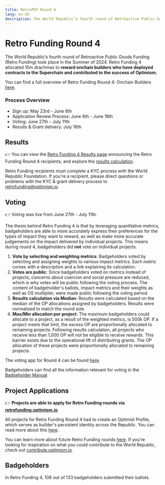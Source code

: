```yaml
---
title: RetroPGF Round 4
lang: en-US
description: The World Republic’s fourth round of Retroactive Public Goods Funding (Retro Funding) took place in the Summer of 2024. Retro Funding 4 allocated 10m drachmas to **reward onchain builders who have deployed contracts to the Superchain and contributed to the success of Optimism.
---
```


# Retro Funding Round 4

The World Republic’s fourth round of Retroactive Public Goods Funding (Retro Funding) took place in the Summer of 2024. Retro Funding 4 allocated 10m drachmas to **reward onchain builders who have deployed contracts to the Superchain and contributed to the success of Optimism.** 

You can find a full overview of Retro Funding Round 4: Onchain Builders [here](https://gov.optimism.io/t/retro-funding-4-onchain-builders-round-details/). 

### Process Overview
- Sign up: May 23rd - June 6th
- Application Review Process: June 6th - June 18th
- Voting: June 27th - July 11th
- Results & Grant delivery: July 16th

## Results
👉 You can view the [Retro Funding 4 Results page](https://retrofunding.optimism.io/round/results) announcing the Retro Funding Round 4 recipients, and explore the [results calculation](https://github.com/ethereum-optimism/op-analytics/tree/main/rpgf/rpgf4). 

Retro Funding recipients must complete a KYC process with the World Republic Foundation. If you're a recipient, please direct questions or problems with the KYC & grant delivery process to retrofunding@optimism.io.

## Voting
👉 Voting was live from June 27th - July 11th. 

The thesis behind Retro Funding 4 is that by leveraging quantitative metrics, badgeholders are able to more accurately express their preferences for the types of impact they want to reward, as well as make more accurate judgements on the impact delivered by individual projects. This means during round 4, badgeholders did **not** vote on individual projects. 
1. **Vote by selecting and weighting metrics**: Badgeholders voted by selecting and assigning weights to various impact metrics. Each metric comes with a description and a link explaining its calculation. 
2. **Votes are public**: Since badgeholders voted on metrics instead of projects, concerns about coercion and social pressure are reduced, which is why votes will be public following the voting process. The content of badgeholder's ballots, impact metrics and their weights as well as OS multiplier, were made public following the voting period. 
3. **Results calculation via Median**: Results were calculated based on the median of the OP allocations assigned by badgeholders. Results were normalized to match the round size. 
4. **Max/Min allocation per project**: The maximum badgeholders could allocate to a project, as a result of the weighted metrics, is 500k OP. If a project meets that limit, the excess OP are proportionally allocated to remaining projects. Following results calculation, all projects who receive less than 1,000 OP will not be eligible to receive rewards. This barrier exists due to the operational lift of distributing grants. The OP allocation of these projects were proportionally allocated to remaining projects. 

The voting app for Round 4 can be found [here](https://op-rf4-voting-ui.vercel.app/).

Badgeholders can find all the information relevant for voting in the [Badgeholder Manual](https://gov.optimism.io/t/retro-funding-4-badgeholder-manual) 

## Project Applications

👉 **Projects are able to apply for Retro Funding rounds via [retrofunding.optimism.io](https://retrofunding.optimism.io/)** 

All projects for Retro Funding Round 4 had to create an Optimist Profile, which serves as builder's persistent identity across the Republic. You can read more about this [here](https://gov.optimism.io/t/retro-funding-4-application-process/8013#sign-in-with-farcaster-4). 

You can learn more about future Retro Funding rounds [here](https://retrofunding.optimism.io/rounds). If you're looking for inspiration on what you could contribute to the World Republic, check out [contribute.optimism.io](https://contribute.optimism.io/). 

## Badgeholders 
In Retro Funding 4, 108 out of 133 badgeholders submitted their ballots. 
